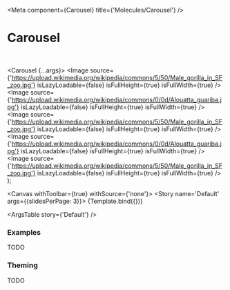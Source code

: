 

<Meta
  component={Carousel}
  title={'Molecules/Carousel'}
/>

# Carousel

<br/>

  <Carousel {...args}>
    <Box variant='padded-transparent' isFullWidth={false}>
      <Image source={'https://upload.wikimedia.org/wikipedia/commons/5/50/Male_gorilla_in_SF_zoo.jpg'} isLazyLoadable={false} isFullHeight={true} isFullWidth={true} />
    </Box>
    <Box variant='padded-transparent' isFullWidth={false}>
      <Image source={'https://upload.wikimedia.org/wikipedia/commons/0/0d/Alouatta_guariba.jpg'} isLazyLoadable={false} isFullHeight={true} isFullWidth={true} />
    </Box>
    <Box variant='padded-transparent' isFullWidth={false}>
      <Image source={'https://upload.wikimedia.org/wikipedia/commons/5/50/Male_gorilla_in_SF_zoo.jpg'} isLazyLoadable={false} isFullHeight={true} isFullWidth={true} />
    </Box>
    <Box variant='padded-transparent' isFullWidth={false}>
      <Image source={'https://upload.wikimedia.org/wikipedia/commons/0/0d/Alouatta_guariba.jpg'} isLazyLoadable={false} isFullHeight={true} isFullWidth={true} />
    </Box>
    <Box variant='padded-transparent' isFullWidth={false}>
      <Image source={'https://upload.wikimedia.org/wikipedia/commons/5/50/Male_gorilla_in_SF_zoo.jpg'} isLazyLoadable={false} isFullHeight={true} isFullWidth={true} />
    </Box>
  </Carousel>
);

<Canvas withToolbar={true} withSource={'none'}>
  <Story name='Default' args={{slidesPerPage: 3}}>
    {Template.bind({})}
  </Story>
</Canvas>

<ArgsTable story={'Default'} />

### Examples

TODO

### Theming

TODO
